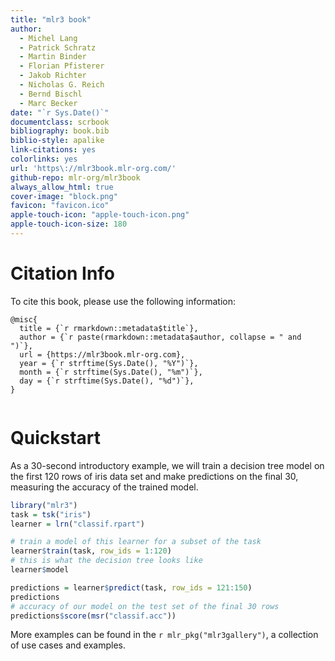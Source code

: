 ```yaml
---
title: "mlr3 book"
author:
  - Michel Lang
  - Patrick Schratz
  - Martin Binder
  - Florian Pfisterer
  - Jakob Richter
  - Nicholas G. Reich
  - Bernd Bischl
  - Marc Becker
date: "`r Sys.Date()`"
documentclass: scrbook
bibliography: book.bib
biblio-style: apalike
link-citations: yes
colorlinks: yes
url: 'https\://mlr3book.mlr-org.com/'
github-repo: mlr-org/mlr3book
always_allow_html: true
cover-image: "block.png"
favicon: "favicon.ico"
apple-touch-icon: "apple-touch-icon.png"
apple-touch-icon-size: 180
---
```


# Citation Info {-}

To cite this book, please use the following information:

```
@misc{
  title = {`r rmarkdown::metadata$title`},
  author = {`r paste(rmarkdown::metadata$author, collapse = " and ")`},
  url = {https://mlr3book.mlr-org.com},
  year = {`r strftime(Sys.Date(), "%Y")`},
  month = {`r strftime(Sys.Date(), "%m")`},
  day = {`r strftime(Sys.Date(), "%d")`},
}
```

```r
```

# Quickstart {-}

As a 30-second introductory example, we will train a decision tree model on the first 120 rows of iris data set and make predictions on the final 30, measuring the accuracy of the trained model.

```r
library("mlr3")
task = tsk("iris")
learner = lrn("classif.rpart")

# train a model of this learner for a subset of the task
learner$train(task, row_ids = 1:120)
# this is what the decision tree looks like
learner$model

predictions = learner$predict(task, row_ids = 121:150)
predictions
# accuracy of our model on the test set of the final 30 rows
predictions$score(msr("classif.acc"))
```

More examples can be found in the `r mlr_pkg("mlr3gallery")`, a collection of use cases and examples.


